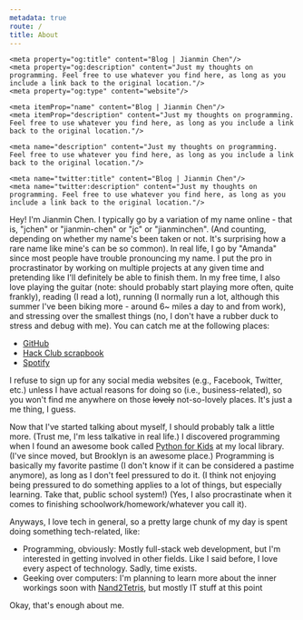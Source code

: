 ```yaml
---
metadata: true
route: /
title: About
---
```


<Head>
    <title>Blog | Jianmin Chen</title>

    <meta property="og:title" content="Blog | Jianmin Chen"/>
    <meta property="og:description" content="Just my thoughts on programming. Feel free to use whatever you find here, as long as you include a link back to the original location."/>
    <meta property="og:type" content="website"/>
    
    <meta itemProp="name" content="Blog | Jianmin Chen"/>
    <meta itemProp="description" content="Just my thoughts on programming. Feel free to use whatever you find here, as long as you include a link back to the original location."/>
    
    <meta name="description" content="Just my thoughts on programming. Feel free to use whatever you find here, as long as you include a link back to the original location."/>
    
    <meta name="twitter:title" content="Blog | Jianmin Chen"/>
    <meta name="twitter:description" content="Just my thoughts on programming. Feel free to use whatever you find here, as long as you include a link back to the original location."/>
</Head>

Hey! I'm Jianmin Chen. I typically go by a variation of my name online - that is, "jchen" or "jianmin-chen" or "jc" or "jianminchen". (And counting, depending on whether my name's been taken or not. It's surprising how a rare name like mine's can be so common). In real life, I go by "Amanda" since most people have trouble pronouncing my name. I put the pro in procrastinator by working on multiple projects at any given time and pretending like I'll definitely be able to finish them. In my free time, I also love playing the guitar (note: should probably start playing more often, quite frankly), reading (I read a lot), running (I normally run a lot, although this summer I've been biking more - around 6~ miles a day to and from work), and stressing over the smallest things (no, I don't have a rubber duck to stress and debug with me). You can catch me at the following places:

* [GitHub](https://github.com/jianmin-chen)
* [Hack Club scrapbook](https://scrapbook.hackclub.com/jc)
* [Spotify](https://open.spotify.com/playlist/13M4FKrzemk1gN0tLaT7u5?si=bd840744c1c04a40)

I refuse to sign up for any social media websites (e.g., Facebook, Twitter, etc.) unless I have actual reasons for doing so (i.e., business-related), so you won't find me anywhere on those ~~lovely~~ not-so-lovely places. It's just a me thing, I guess.

Now that I've started talking about myself, I should probably talk a little more. (Trust me, I'm less talkative in real life.) I discovered programming when I found an awesome book called [Python for Kids](https://nostarch.com/python-kids-2nd-edition) at my local library. (I've since moved, but Brooklyn is an awesome place.) Programming is basically my favorite pastime (I don't know if it can be considered a pastime anymore), as long as I don't feel pressured to do it. (I think not enjoying being pressured to do something applies to a lot of things, but especially learning. Take that, public school system!) (Yes, I also procrastinate when it comes to finishing schoolwork/homework/whatever you call it).

Anyways, I love tech in general, so a pretty large chunk of my day is spent doing something tech-related, like:

* Programming, obviously: Mostly full-stack web development, but I'm interested in getting involved in other fields. Like I said before, I love every aspect of technology. Sadly, time exists.
* Geeking over computers: I'm planning to learn more about the inner workings soon with [Nand2Tetris](https://www.nand2tetris.org/), but mostly IT stuff at this point

Okay, that's enough about me.